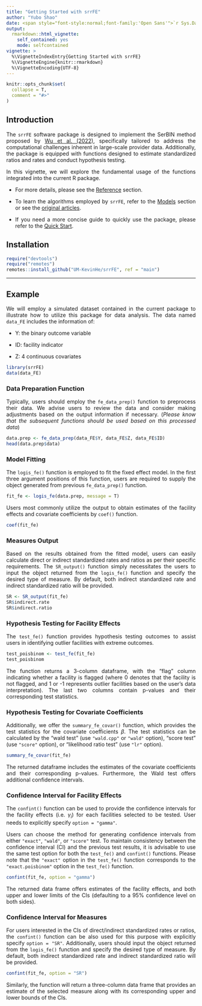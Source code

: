---
title: "Getting Started with srrFE"
author: "Yubo Shao"
date: <span style="font-style:normal;font-family:'Open Sans'">`r Sys.Date()`</span>
output: 
  rmarkdown::html_vignette:
    self_contained: yes
    mode: selfcontained
vignette: >
  %\VignetteIndexEntry{Getting Started with srrFE}
  %\VignetteEngine{knitr::rmarkdown}
  %\VignetteEncoding{UTF-8}
---

```{r, include = FALSE}
knitr::opts_chunk$set(
  collapse = T,
  comment = "#>"
)
```

<style>
body {
  text-align: justify
}
</style>

## Introduction

The `srrFE` software package is designed to implement the SerBIN method proposed by [Wu et al. (2022)](https://onlinelibrary.wiley.com/doi/full/10.1002/sim.9387), specifically tailored to address the computational challenges inherent in large-scale provider data. Additionally, the package is equipped with functions designed to estimate standardized ratios and rates and conduct hypothesis testing.

In this vignette, we will explore the fundamental usage of the functions integrated into the current R package. 

* For more details, please see the [Reference](https://um-kevinhe.github.io/srrFE/reference/index.html) section. 

* To learn the algorithms employed by `srrFE`, refer to the [Models](https://um-kevinhe.github.io/srrFE/articles/Models.html) section or see the [original articles](https://um-kevinhe.github.io/srrFE/articles/Articles.html).

* If you need a more concise guide to quickly use the package, please refer to the [Quick Start](https://um-kevinhe.github.io/srrFE/articles/Quick-start.html).


## Installation

```{r ,include=TRUE,eval=FALSE}
require("devtools")
require("remotes")
remotes::install_github("UM-KevinHe/srrFE", ref = "main")
```

---

## Example

We will employ a simulated dataset contained in the current package to illustrate how to utilize this package for data analysis. The data named `data_FE` includes the information of:

* Y: the binary outcome variable

* ID: facility indicator

* Z: 4 continuous covariates

```{r}
library(srrFE)
data(data_FE)
```

### Data Preparation Function

Typically, users should employ the `fe_data_prep()` function to preprocess their data. We advise users to review the data and consider making adjustments based on the output information if necessary. (*Please know that the subsequent functions should be used based on this processed data*)

```{r}
data.prep <- fe_data_prep(data_FE$Y, data_FE$Z, data_FE$ID)
head(data.prep$data)
```

### Model Fitting

The `logis_fe()` function is employed to fit the fixed effect model. In the first three argument positions of this function, users are required to supply the object generated from previous `fe_data_prep()` function.

```{r}
fit_fe <- logis_fe(data.prep, message = T)
```

Users most commonly utilize the output to obtain estimates of the facility effects and covariate coefficients by `coef()` function.

```{r}
coef(fit_fe)
```

### Measures Output

Based on the results obtained from the fitted model, users can easily calculate direct or indirect standardized rates and ratios as per their specific requirements. The `SR_output()` function simply necessitates the users to input the object returned from the `logis_fe()` function and specify the desired type of measure. By default, both indirect standardized rate and indirect standardized ratio will be provided.

```{r}
SR <- SR_output(fit_fe)
SR$indirect.rate
SR$indirect.ratio
```

### Hypothesis Testing for Facility Effects

The `test_fe()` function provides hypothesis testing outcomes to assist users in identifying outlier facilities with extreme outcomes.

```{r}
test_poisbinom <- test_fe(fit_fe)
test_poisbinom
```
The function returns a 3-column dataframe, with the "flag" column indicating whether a facility is flagged (where 0 denotes that the facility is not flagged, and 1 or -1 represents outlier facilities based on the user's data interpretation). The last two columns contain p-values and their corresponding test statistics.

### Hypothesis Testing for Covariate Coefficients

Additionally, we offer the `summary_fe_covar()` function, which provides the test statistics for the covariate coefficients $\beta$. The test statistics can be calculated by the "wald test" (use `"wald.cpp"` or `"wald"` option), "score test" (use `"score"` option), or "likelihood ratio test" (use `"lr"` option). 


```{r}
summary_fe_covar(fit_fe)
```

The returned dataframe includes the estimates of the covariate coefficients and their corresponding p-values. Furthermore, the Wald test offers additional confidence intervals.

### Confidence Interval for Facility Effects

The `confint()` function can be used to provide the confidence intervals for the facility effects (i.e. $\gamma_i$) for each facilities selected to be tested. User needs to explicitly specify `option = "gamma"`.

Users can choose the method for generating confidence intervals from either `"exact"`, `"wald"`, or `"score"` test. To maintain consistency between the confidence interval (CI) and the previous test results, it is advisable to use the same test option for both the `test_fe()` and `confint()` functions. Please note that the `"exact"` option in the `test_fe()` function corresponds to the `"exact.poisbinom"` option in the `test_fe()` function.

```{r}
confint(fit_fe, option = "gamma")
```

The returned data frame offers estimates of the facility effects, and both upper and lower limits of the CIs (defaulting to a 95% confidence level on both sides).


### Confidence Interval for Measures

For users interested in the CIs of direct/indirect standardized rates or ratios, the `confint()` function can be also used for this purpose with explicitly specify `option = "SR"`. Additionally, users should input the object returned from the `logis_fe()` function and specify the desired type of measure. By default, both indirect standardized rate and indirect standardized ratio will be provided.

```{r}
confint(fit_fe, option = "SR")
```

Similarly, the function will return a three-column data frame that provides an estimate of the selected measure along with its corresponding upper and lower bounds of the CIs.

